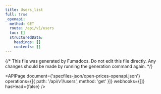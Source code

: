```yaml
---
title: Users_list
full: true
_openapi:
  method: GET
  route: /api/v1/users
  toc: []
  structuredData:
    headings: []
    contents: []
---
```


{/* This file was generated by Fumadocs. Do not edit this file directly. Any changes should be made by running the generation command again. */}

<APIPage
  document={'specfiles-json/open-prices-openapi.json'}
  operations={[{ path: '/api/v1/users', method: 'get' }]}
  webhooks={[]}
  hasHead={false}
/>
